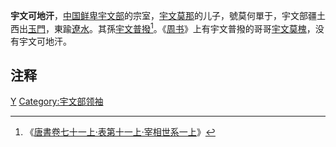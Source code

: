'''宇文可地汗'''，[[中国|中国]][[鲜卑|鲜卑]][[宇文部|宇文部]]的宗室，[[宇文莫那|宇文莫那]]的儿子，號莫何單于，宇文部疆土西出[[玉門|玉門]]，東踰[[遼水|遼水]]。其孫[[宇文普撥|宇文普撥]]<ref>《[[s:新唐書/卷071|唐書卷七十一上·表第十一上·宰相世系一上]]》</ref>。《[[周书|周书]]》上有宇文普撥的哥哥[[宇文莫槐|宇文莫槐]]，没有宇文可地汗。

==注释==
{{Reflist}}

[[Category:鲜卑人|Y]]
[[Category:宇文部领袖|Category:宇文部领袖]]